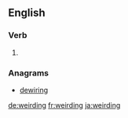 ==English==

===Verb===
{{head|en}}

# {{present participle of|weird|lang=en}}

===Anagrams===
* [[dewiring#English|dewiring]]

[[de:weirding]]
[[fr:weirding]]
[[ja:weirding]]